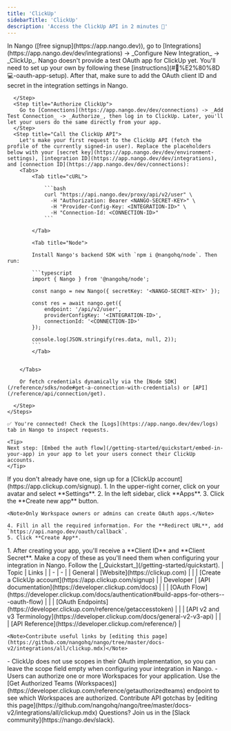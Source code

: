 ```yaml
---
title: 'ClickUp'
sidebarTitle: 'ClickUp'
description: 'Access the ClickUp API in 2 minutes 💨'
---
```


<Tabs>
  <Tab title="🚀 Quickstart">
    <Steps>
      <Step title="Create an integration">
        In Nango ([free signup](https://app.nango.dev)), go to [Integrations](https://app.nango.dev/dev/integrations) -> _Configure New Integration_ -> _ClickUp_. Nango doesn't provide a test OAuth app for ClickUp yet. You'll need to set up your own by following these [instructions](#🧑%E2%80%8D💻-oauth-app-setup). After that, make sure to add the OAuth client ID and secret in the integration settings in Nango.

      </Step>
      <Step title="Authorize ClickUp">
        Go to [Connections](https://app.nango.dev/dev/connections) -> _Add Test Connection_ -> _Authorize_, then log in to ClickUp. Later, you'll let your users do the same directly from your app.
      </Step>
      <Step title="Call the ClickUp API">
        Let's make your first request to the ClickUp API (fetch the profile of the currently signed-in user). Replace the placeholders below with your [secret key](https://app.nango.dev/dev/environment-settings), [integration ID](https://app.nango.dev/dev/integrations), and [connection ID](https://app.nango.dev/dev/connections):
        <Tabs>
            <Tab title="cURL">

                ```bash
                curl "https://api.nango.dev/proxy/api/v2/user" \
                  -H "Authorization: Bearer <NANGO-SECRET-KEY>" \
                  -H "Provider-Config-Key: <INTEGRATION-ID>" \
                  -H "Connection-Id: <CONNECTION-ID>"
                ```

            </Tab>

            <Tab title="Node">

            Install Nango's backend SDK with `npm i @nangohq/node`. Then run:

            ```typescript
            import { Nango } from '@nangohq/node';

            const nango = new Nango({ secretKey: '<NANGO-SECRET-KEY>' });

            const res = await nango.get({
                endpoint: '/api/v2/user',
                providerConfigKey: '<INTEGRATION-ID>',
                connectionId: '<CONNECTION-ID>'
            });

            console.log(JSON.stringify(res.data, null, 2));
            ```
            </Tab>


        </Tabs>

        Or fetch credentials dynamically via the [Node SDK](/reference/sdks/node#get-a-connection-with-credentials) or [API](/reference/api/connection/get).

      </Step>
    </Steps>

    ✅ You're connected! Check the [Logs](https://app.nango.dev/dev/logs) tab in Nango to inspect requests.

    <Tip>
    Next step: [Embed the auth flow](/getting-started/quickstart/embed-in-your-app) in your app to let your users connect their ClickUp accounts.
    </Tip>
  </Tab>
  <Tab title="🧑‍💻 OAuth app setup">
  <Steps>
  <Step title="Create a ClickUp account">
    If you don't already have one, sign up for a [ClickUp account](https://app.clickup.com/signup).
  </Step>
  
  <Step title="Create a new OAuth app">
    1. In the upper-right corner, click on your avatar and select **Settings**.
    2. In the left sidebar, click **Apps**.
    3. Click the **Create new app** button.
    
    <Note>Only Workspace owners or admins can create OAuth apps.</Note>
    
    4. Fill in all the required information. For the **Redirect URL**, add `https://api.nango.dev/oauth/callback`.
    5. Click **Create App**.
  </Step>
  
  <Step title="Obtain OAuth credentials">
    1. After creating your app, you'll receive a **Client ID** and **Client Secret**. Make a copy of these as you'll need them when configuring your integration in Nango.
  </Step>
  
  <Step title="Next">
    Follow the [_Quickstart_](/getting-started/quickstart).
  </Step>
</Steps>
  </Tab>
  <Tab title="🔗 Useful links">
    | Topic | Links |
    | - | - |
    | General | [Website](https://clickup.com) |
    | | [Create a ClickUp account](https://app.clickup.com/signup) |
    | Developer | [API documentation](https://developer.clickup.com/docs) |
    | | [OAuth Flow](https://developer.clickup.com/docs/authentication#build-apps-for-others---oauth-flow) |
    | | [OAuth Endpoints](https://developer.clickup.com/reference/getaccesstoken) |
    | | [API v2 and v3 Terminology](https://developer.clickup.com/docs/general-v2-v3-api) |
    | | [API Reference](https://developer.clickup.com/reference/) |

    <Note>Contribute useful links by [editing this page](https://github.com/nangohq/nango/tree/master/docs-v2/integrations/all/clickup.mdx)</Note>
  </Tab>
  <Tab title="🚨 API gotchas">
    - ClickUp does not use scopes in their OAuth implementation, so you can leave the scope field empty when configuring your integration in Nango.
    - Users can authorize one or more Workspaces for your application. Use the [Get Authorized Teams (Workspaces)](https://developer.clickup.com/reference/getauthorizedteams) endpoint to see which Workspaces are authorized.
    <Note>Contribute API gotchas by [editing this page](https://github.com/nangohq/nango/tree/master/docs-v2/integrations/all/clickup.mdx)</Note>
  </Tab>
</Tabs>

<Info>
    Questions? Join us in the [Slack community](https://nango.dev/slack).
</Info>
